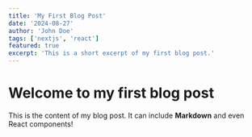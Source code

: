 ---
title: 'My First Blog Post'
date: '2024-08-27'
author: 'John Doe'
tags: ['nextjs', 'react']
featured: true
excerpt: 'This is a short excerpt of my first blog post.'
---

# Welcome to my first blog post

This is the content of my blog post. It can include **Markdown** and even React components!
